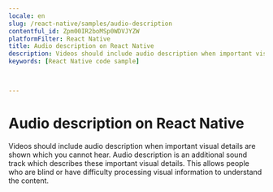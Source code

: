 ```yaml
---
locale: en
slug: /react-native/samples/audio-description
contentful_id: Zpm00IR2boMSp0WDVJYZW
platformFilter: React Native
title: Audio description on React Native
description: Videos should include audio description when important visual details are shown which you cannot hear.
keywords: [React Native code sample]


	
---
```


# Audio description on React Native

Videos should include audio description when important visual details are shown which you cannot hear. Audio description is an additional sound track which describes these important visual details. This allows people who are blind or have difficulty processing visual information to understand the content.

<CodeSample id="media-audio-description" locale="en" platform="react native"/>